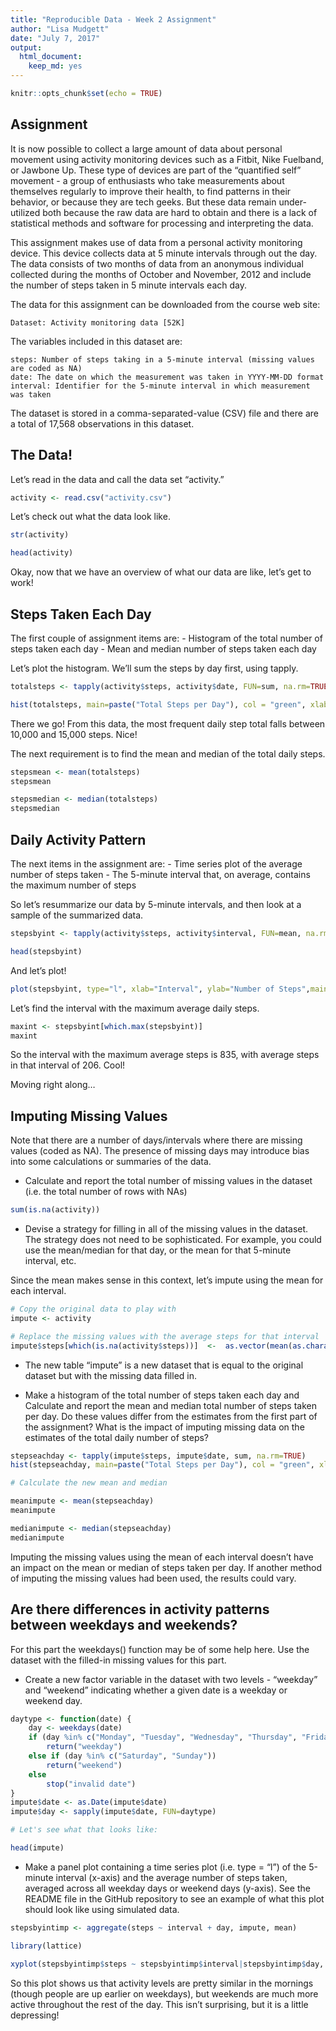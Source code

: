---
title: "Reproducible Data - Week 2 Assignment"
author: "Lisa Mudgett"
date: "July 7, 2017"
output: 
  html_document: 
    keep_md: yes
---

```{r setup, include=FALSE}
knitr::opts_chunk$set(echo = TRUE)
```

## Assignment

It is now possible to collect a large amount of data about personal movement using activity monitoring devices such as a Fitbit, Nike Fuelband, or Jawbone Up. These type of devices are part of the "quantified self" movement - a group of enthusiasts who take measurements about themselves regularly to improve their health, to find patterns in their behavior, or because they are tech geeks. But these data remain under-utilized both because the raw data are hard to obtain and there is a lack of statistical methods and software for processing and interpreting the data.

This assignment makes use of data from a personal activity monitoring device. This device collects data at 5 minute intervals through out the day. The data consists of two months of data from an anonymous individual collected during the months of October and November, 2012 and include the number of steps taken in 5 minute intervals each day.

The data for this assignment can be downloaded from the course web site:

    Dataset: Activity monitoring data [52K]

The variables included in this dataset are:

    steps: Number of steps taking in a 5-minute interval (missing values are coded as NA)
    date: The date on which the measurement was taken in YYYY-MM-DD format
    interval: Identifier for the 5-minute interval in which measurement was taken

The dataset is stored in a comma-separated-value (CSV) file and there are a total of 17,568 observations in this dataset.

## The Data!

Let's read in the data and call the data set "activity."

```{r}
activity <- read.csv("activity.csv")
```

Let's check out what the data look like.

```{r}
str(activity)

head(activity)
```

Okay, now that we have an overview of what our data are like, let's get to work!

## Steps Taken Each Day

The first couple of assignment items are:
- Histogram of the total number of steps taken each day
- Mean and median number of steps taken each day

Let's plot the histogram. We'll sum the steps by day first, using tapply.

```{r}
totalsteps <- tapply(activity$steps, activity$date, FUN=sum, na.rm=TRUE)

hist(totalsteps, main=paste("Total Steps per Day"), col = "green", xlab="Number of Steps")
```

There we go!  From this data, the most frequent daily step total falls between 10,000 and 15,000 steps.  Nice!

The next requirement is to find the mean and median of the total daily steps.

```{r}
stepsmean <- mean(totalsteps)
stepsmean

stepsmedian <- median(totalsteps)
stepsmedian
```


## Daily Activity Pattern

The next items in the assignment are:
- Time series plot of the average number of steps taken
- The 5-minute interval that, on average, contains the maximum number of steps

So let's resummarize our data by 5-minute intervals, and then look at a sample of the summarized data.

```{r}
stepsbyint <- tapply(activity$steps, activity$interval, FUN=mean, na.rm=TRUE)

head(stepsbyint)
```

And let's plot!

```{r}
plot(stepsbyint, type="l", xlab="Interval", ylab="Number of Steps",main="Average Number of Steps per Day by Interval")
```

Let's find the interval with the maximum average daily steps.

```{r}
maxint <- stepsbyint[which.max(stepsbyint)]
maxint
```

So the interval with the maximum average steps is 835, with average steps in that interval of 206. Cool!

Moving right along...

## Imputing Missing Values

Note that there are a number of days/intervals where there are missing values (coded as NA). The presence of missing days may introduce bias into some calculations or summaries of the data.

- Calculate and report the total number of missing values in the dataset (i.e. the total number of rows with NAs)

```{r}
sum(is.na(activity))
```


- Devise a strategy for filling in all of the missing values in the dataset. The strategy does not need to be sophisticated. For example, you could use the mean/median for that day, or the mean for that 5-minute interval, etc.

Since the mean makes sense in this context, let's impute using the mean for each interval.

```{r}
# Copy the original data to play with
impute <- activity

# Replace the missing values with the average steps for that interval
impute$steps[which(is.na(activity$steps))]  <-  as.vector(mean(as.character(activity[which(is.na(activity$steps)),3])))
```

- The new table "impute" is a new dataset that is equal to the original dataset but with the missing data filled in.

- Make a histogram of the total number of steps taken each day and Calculate and report the mean and median total number of steps taken per day. Do these values differ from the estimates from the first part of the assignment? What is the impact of imputing missing data on the estimates of the total daily number of steps?

```{r}
stepseachday <- tapply(impute$steps, impute$date, sum, na.rm=TRUE)
hist(stepseachday, main=paste("Total Steps per Day"), col = "green", xlab="Number of Steps")

# Calculate the new mean and median

meanimpute <- mean(stepseachday)
meanimpute 

medianimpute <- median(stepseachday)
medianimpute
```

Imputing the missing values using the mean of each interval doesn't have an impact on the mean or median of steps taken per day.  If another method of imputing the missing values had been used, the results could vary.

## Are there differences in activity patterns between weekdays and weekends?

For this part the weekdays() function may be of some help here. Use the dataset with the filled-in missing values for this part.

- Create a new factor variable in the dataset with two levels - "weekday" and "weekend" indicating whether a given date is a weekday or weekend day.

```{r}

daytype <- function(date) {
    day <- weekdays(date)
    if (day %in% c("Monday", "Tuesday", "Wednesday", "Thursday", "Friday"))
        return("weekday")
    else if (day %in% c("Saturday", "Sunday"))
        return("weekend")
    else
        stop("invalid date")
}
impute$date <- as.Date(impute$date)
impute$day <- sapply(impute$date, FUN=daytype)

# Let's see what that looks like:

head(impute)
```

- Make a panel plot containing a time series plot (i.e. type = "l") of the 5-minute interval (x-axis) and the average number of steps taken, averaged across all weekday days or weekend days (y-axis). See the README file in the GitHub repository to see an example of what this plot should look like using simulated data.

```{r}
stepsbyintimp <- aggregate(steps ~ interval + day, impute, mean)

library(lattice)

xyplot(stepsbyintimp$steps ~ stepsbyintimp$interval|stepsbyintimp$day, main="Average Steps per Day by Interval",xlab="Interval", ylab="Steps",layout=c(1,2), type="l")
```

So this plot shows us that activity levels are pretty similar in the mornings (though people are up earlier on weekdays), but weekends are much more active throughout the rest of the day.  This isn't surprising, but it is a little depressing! 
